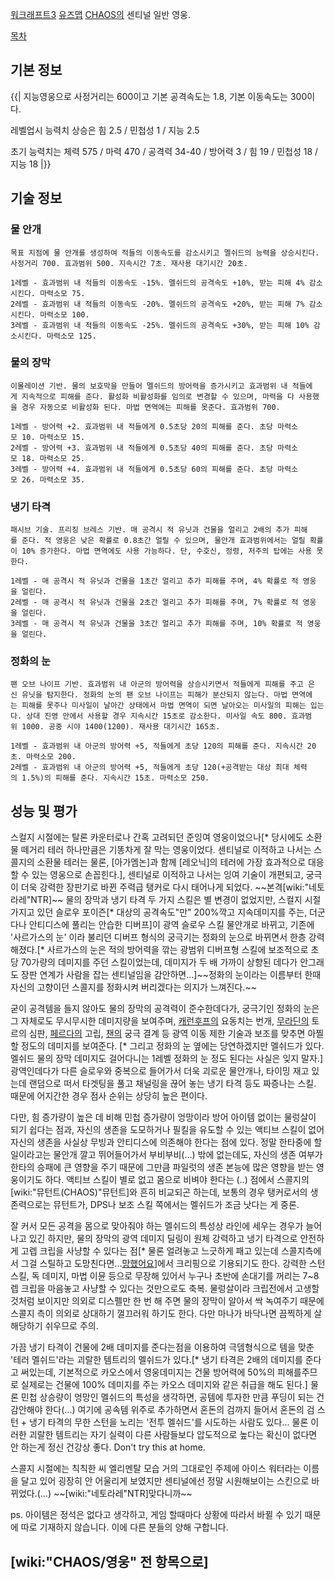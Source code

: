 [[워크래프트3]] [[유즈맵]] [[CHAOS]]의 센티널 일반 영웅.

[[목차]]
== 기본 정보 == 
{{|
지능영웅으로 사정거리는 600이고 기본 공격속도는 1.8, 기본 이동속도는 300이다.

레벨업시 능력치 상승은 힘 2.5 / 민첩성 1 / 지능 2.5

초기 능력치는 체력 575 / 마력 470 / 공격력 34-40 / 방어력 3 / 힘 19 / 민첩성 18 / 지능 18
|}}

== 기술 정보 == 
=== 물 안개 ===
 목표 지점에 물 안개를 생성하여 적들의 이동속도를 감소시키고 멜쉬드의 능력을 상승시킨다.사정거리 700. 효과범위 500. 지속시간 7초. 재사용 대기시간 20초.

 1레벨 - 효과범위 내 적들의 이동속도 -15%. 멜쉬드의 공격속도 +10%, 받는 피해 4% 감소시킨다. 마력소모 75.
 2레벨 - 효과범위 내 적들의 이동속도 -20%. 멜쉬드의 공격속도 +20%, 받는 피해 7% 감소시킨다. 마력소모 100.
 3레벨 - 효과범위 내 적들의 이동속도 -25%. 멜쉬드의 공격속도 +30%, 받는 피해 10% 감소시킨다. 마력소모 125.



=== 물의 장막 ===
 이몰레이션 기반. 물의 보호막을 만들어 멜쉬드의 방어력을 증가시키고 효과범위 내 적들에게 지속적으로 피해를 준다. 활성화 비활성화를 임의로 변경할 수 있으며, 마력을 다 사용했을 경우 자동으로 비활성화 된다. 마법 면역에는 피해를 못준다. 효과범위 700.

 1레벨 - 방어력 +2. 효과범위 내 적들에게 0.5초당 20의 피해를 준다. 초당 마력소모 10. 마력소모 15.
 2레벨 - 방어력 +3. 효과범위 내 적들에게 0.5초당 40의 피해를 준다. 초당 마력소모 18. 마력소모 25.
 3레벨 - 방어력 +4. 효과범위 내 적들에게 0.5초당 60의 피해를 준다. 초당 마력소모 26. 마력소모 35.



=== 냉기 타격 ===
 패시브 기술. 프리징 브레스 기반. 매 공격시 적 유닛과 건물을 얼리고 2배의 추가 피해를 준다. 적 영웅은 낮은 확률로 0.8초간 얼릴 수 있으며, 물안개 효과범위에서는 얼릴 확률이 10% 증가한다. 마법 면역에도 사용 가능하다. 단, 수호신, 정령, 저주의 탑에는 사용 못한다.

 1레벨 - 매 공격시 적 유닛과 건물을 1초간 얼리고 추가 피해를 주며, 4% 확률로 적 영웅을 얼린다. 
 2레벨 - 매 공격시 적 유닛과 건물을 2초간 얼리고 추가 피해를 주며, 7% 확률로 적 영웅을 얼린다.
 3레벨 - 매 공격시 적 유닛과 건물을 3초간 얼리고 추가 피해를 주며, 10% 확률로 적 영웅을 얼린다.

 

=== 정화의 눈 ===
 팬 오브 나이프 기반. 효과범위 내 아군의 방어력을 상승시키면서 적들에게 피해를 주고 은신 유닛을 탐지한다. 정화의 눈의 팬 오브 나이프는 피해가 분산되지 않는다. 마법 면역에는 피해를 못주나 미사일이 날아간 상태에서 마법 면역이 되면 날아오는 미사일의 피해는 입는다. 상대 진영 안에서 사용할 경우 지속시간 15초로 감소한다. 미사일 속도 800. 효과범위 1000. 공중 시야 1400(1200). 재사용 대기시간 165초.

 1레벨 - 효과범위 내 아군의 방어력 +5, 적들에게 초당 120의 피해를 준다. 지속시간 20초. 마력소모 200.
 2레벨 - 효과범위 내 아군의 방어력 +5, 적들에게 초당 120(+공격받는 대상 최대 체력의 1.5%)의 피해를 준다. 지속시간 15초. 마력소모 250.



== 성능 및 평가 == 

스컬지 시절에는 탈론 카운터로나 간혹 고려되던 준잉여 영웅이었으나[* 당시에도 소환물 떼거리 테러 하나만큼은 기똥차게 잘 막는 영웅이었다. 센티널로 이적하고 나서는 스콜지의 소환물 테러는 물론, [아가멤논]과 함께 [레오닉]의 테러에 가장 효과적으로 대응할 수 있는 영웅으로 손꼽힌다.], 센티널로 이적하고 나서는 잉여 기술이 개편되고, 궁극이 더욱 강력한 장판기로 바뀐 주력급 탱커로 다시 태어나게 되었다. ~~본격[wiki:"네토라레"NTR]~~  물의 장막과 냉기 타격 두 가지 스킬은 별 변경이 없었지만, 스컬지 시절 가지고 있던 슬로우 포이즌[* 대상의 공격속도"만" 200%깍고 지속데미지를 주는, 더군다나 안티디스에 풀리는 안습한 디버프]이 광역 슬로우 스킬 물안개로 바뀌고, 기존에 '사르가스의 눈' 이라 불리던 디버프 형식의 궁극기는 정화의 눈으로 바뀌면서 한층 강력해졌다.[* 사르가스의 눈은 적의 방어력을 깎는 광범위 디버프형 스킬에 보조적으로 초당 70가량의 데미지를 주던 스킬이었는데, 데미지가 두 배 가까이 상향된 데다가 안그래도 장판 연계가 사람을 잡는 센티널임을 감안하면...]~~정화의 눈이라는 이름부터 한때 자신의 고향이던 스콜지를 정화시켜 버리겠다는 의지가 느껴진다.~~ 

굳이 공격템을 들지 않아도 물의 장막의 공격력이 준수한데다가, 궁극기인 정화의 눈은 그 자체로도 무시무시한 데미지량을 보여주며, [[캐런후프]]의 요동치는 번개, [[무라딘]]의 토르의 심판, [[페르다]]의 고립, [[챈]]의 궁극 결계 등 광역 이동 제한 기술과 보조를 맞추면 아찔할 정도의 데미지를 보여준다. [* 그리고 정화의 눈 옆에는 당연하겠지만 멜쉬드가 있다. 멜쉬드 물의 장막 데미지도 걸어다니는 1레벨 정화의 눈 정도 된다는 사실은 잊지 말자.] 광역인데다가 다른 슬로우와 중복으로 들어가서 더욱 괴로운 물안개나, 타이밍 재고 있는데 랜덤으로 떠서 타겟팅을 풀고 채널링을 끊어 놓는 냉기 타격 등도 짜증나는 스킬. 때문에 어지간한 경우 점사 순위는 상당히 높은 편이다.

다만, 힘 증가량이 높은 데 비해 민첩 증가량이 엉망이라 방어 아이템 없이는 물렁살이 되기 쉽다는 점과, 자신의 생존을 도모하거나 필킬을 유도할 수 있는 액티브 스킬이 없어 자신의 생존을 사실상 무빙과 안티디스에 의존해야 한다는 점에 있다. 정말 한타중에 할 일이라고는 물안개 깔고 뛰어들어가서 부비부비(...) 밖에 없는데도, 자신의 생존 여부가 한타의 승패에 큰 영향을 주기 때문에 그만큼 파일럿의 생존 본능에 많은 영향을 받는 영웅이기도 하다. 액티브 스킬이 별로 없고 몸으로 비벼야 한다는 (..) 점에서 스콜지의 [wiki:"뮤턴트(CHAOS)"뮤턴트]와 흔히 비교되곤 하는데, 보통의 경우 탱커로서의 생존력으로는 뮤턴트가, DPS나 보조 스킬 쪽에서는 멜쉬드가 조금 낫다는 게 중론.

잘 커서 모든 공격을 몸으로 맞아줘야 하는 멜쉬드의 특성상 라인에 세우는 경우가 늘어나고 있긴 하지만, 물의 장막의 광역 데미지 딜링이 원체 강력하고 냉기 타격으로 안전하게 고렙 크립을 사냥할 수 있다는 점[* 물론 얼려놓고 느긋하게 패고 있는데 스콜지측에서 그걸 스틸하고 도망친다면...[[망했어요]]]에서 크리핑으로 기용되기도 한다. 강력한 스턴 스킬, 독 데미지, 마법 이뮨 등으로 무장해 있어서 누구나 초반에 손대기를 꺼리는 7~8렙 크립을 마음놓고 사냥할 수 있다는 것만으로도 축복. 물렁살이라 크립전에서 고생할 것처럼 보이지만 의외로 디스펠만 한 번 해 주면 물의 장막이 알아서 싹 녹여주기 때문에 스콜지 측이 의외로 상대하기 껄끄러워 하기도 한다. 다만 마나가 바닥나면 끔찍하게 살해당하기 쉬우므로 주의.

가끔 냉기 타격이 건물에 2배 데미지를 준다는점을 이용하여 극뎀형식으로 템을 맞춘 '테러 멜쉬드'라는 괴랄한 템트리의 멜쉬드가 있다.[* 냉기 타격은 2배의 데미지를 준다고 써있는데, 기본적으로 카오스에서 영웅데미지는 건물 방어력에 50%의 피해를주므로 실제로는 건물에 100% 데미지를 주는 카오스 데미지와 같은 취급을 해도 된다.] 물론 민첩 상승량이 엉망인 멜쉬드의 특성을 생각하면, 공템에 투자한 만큼 푸딩이 되는 건 감안해야 한다(...) 여기에 공속템 위주로 추가하면서 혼돈의 검까지 들어서 혼돈의 검 스턴 + 냉기 타격의 무한 스턴을 노리는 '전투 멜쉬드'를 시도하는 사람도 있다... 물론 이러한 괴랄한 템트리는 자기 실력이 다른 사람들보다 압도적으로 높다는 확신이 없다면 안 하는게 정신 건강상 좋다. Don't try this at home. 

스콜지 시절에는 칙칙한 씨 엘리멘탈 모습 거의 그대로인 주제에 아이스 워터라는 이름을 달고 있어 굉장히 안 어울리게 보였지만 센티널에선 정말 시원해보이는 스킨으로 바뀌었다.(...) ~~[wiki:"네토라레"NTR]맞다니까~~

ps. 아이템은 정석은 없다고 생각하고, 게임 할때마다 상황에 따라서 바뀔 수 있기 때문에 따로 기재하지 않습니다. 이에 다른 분들의 양해 구합니다.

== [wiki:"CHAOS/영웅" 전 항목으로] ==
